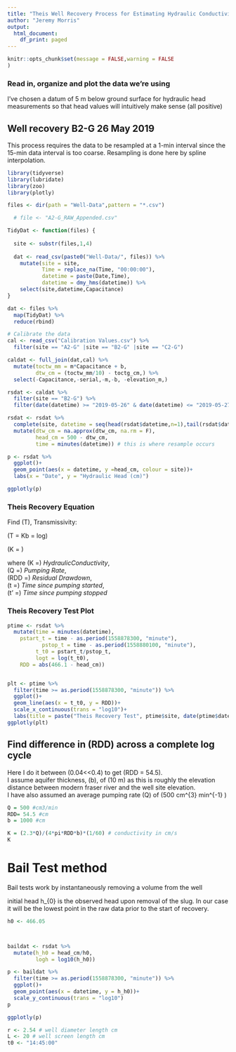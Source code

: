 ```yaml
---
title: "Theis Well Recovery Process for Estimating Hydraulic Conductivity"
author: "Jeremy Morris"
output:
  html_document:
    df_print: paged
---
```


```r
knitr::opts_chunk$set(message = FALSE,warning = FALSE
)
```

### Read in, organize and plot the data we're using

I've chosen a datum of 5 m below ground surface for hydraulic head measurements so that head values will intuitively make sense (all positive)

## Well recovery B2-G 26 May 2019

This process requires the data to be resampled at a 1-min interval since the 15-min data interval is too coarse. Resampling is done here by spline interpolation.

```r
library(tidyverse)
library(lubridate)
library(zoo)
library(plotly)

files <- dir(path = "Well-Data",pattern = "*.csv")

  # file <- "A2-G_RAW_Appended.csv"

TidyDat <- function(files) {
  
  site <- substr(files,1,4)
  
  dat <- read_csv(paste0("Well-Data/", files)) %>% 
    mutate(site = site,
           Time = replace_na(Time, "00:00:00"),
           datetime = paste(Date,Time),
           datetime = dmy_hms(datetime)) %>% 
    select(site,datetime,Capacitance)
}

dat <- files %>% 
  map(TidyDat) %>% 
  reduce(rbind)

# Calibrate the data
cal <- read_csv("Calibration Values.csv") %>% 
  filter(site == "A2-G" |site == "B2-G" |site == "C2-G")

caldat <- full_join(dat,cal) %>%
  mutate(toctw_mm = m*Capacitance + b,
         dtw_cm = (toctw_mm/10) - toctg_cm,) %>% 
  select(-Capacitance,-serial,-m,-b, -elevation_m,)

rsdat <- caldat %>%
  filter(site == "B2-G") %>% 
  filter(date(datetime) >= "2019-05-26" & date(datetime) <= "2019-05-27")

rsdat <- rsdat %>%
  complete(site, datetime = seq(head(rsdat$datetime,n=1),tail(rsdat$datetime,n=1), by = "1 min")) %>%
  mutate(dtw_cm = na.approx(dtw_cm, na.rm = F),
         head_cm = 500 - dtw_cm,
         time = minutes(datetime)) # this is where resample occurs

p <- rsdat %>% 
  ggplot()+
  geom_point(aes(x = datetime, y =head_cm, colour = site))+
  labs(x = "Date", y = "Hydraulic Head (cm)")

ggplotly(p)

```




### Theis Recovery Equation

Find \(T\), Transmissivity:

\(T = Kb = \frac{2.3Q}{4\pi RDD}log\frac{t}{t'}\)

\(K = \frac{2.3Q}{4\pi\Delta hb}\)

where 
\(K =\) *HydraulicConductivity*,  
\(Q =\) *Pumping Rate*,  
\(RDD =\) *Residual Drawdown*,  
\(t =\) *Time since pumping started*,  
\(t' =\) *Time since pumping stopped*


### Theis Recovery Test Plot


```r
ptime <- rsdat %>% 
  mutate(time = minutes(datetime),
    pstart_t = time - as.period(1558878300, "minute"),
           pstop_t = time - as.period(1558880100, "minute"),
         t_t0 = pstart_t/pstop_t,
         logt = log(t_t0),
    RDD = abs(466.1 - head_cm))


plt <- ptime %>% 
  filter(time >= as.period(1558878300, "minute")) %>% 
  ggplot()+
  geom_line(aes(x = t_t0, y = RDD))+
  scale_x_continuous(trans = "log10")+
  labs(title = paste("Theis Recovery Test", ptime$site, date(ptime$datetime)), y = "Residual Drawdown (mm)", x = "T/T' (Unitless)")
ggplotly(plt)


```

## Find difference in \(RDD\) across a complete log cycle

Here I do it between \(0.04<\frac{t}{t'}<0.4\) to get \(RDD = 54.5\).  
I assume aquifer thickness, \(b\), of \(10\ m\) as this is roughly the elevation distance between modern fraser river and the well site elevation.  
I have also assumed an average pumping rate \(Q\) of \(500\ cm^{3} min^{-1} \)

```r
Q = 500 #cm3/min
RDD= 54.5 #cm
b = 1000 #cm

K = (2.3*Q)/(4*pi*RDD*b)*(1/60) # conductivity in cm/s
K

```


# Bail Test method
Bail tests work by instantaneously removing a volume from the well

initial head h_{0} is the observed head upon removal of the slug. In our case it will be the lowest point in the raw data prior to the start of recovery.



```r


h0 <- 466.05



baildat <- rsdat %>% 
  mutate(h_h0 = head_cm/h0,
         logh = log10(h_h0))

p <- baildat %>% 
  filter(time >= as.period(1558878300, "minute")) %>% 
  ggplot()+
  geom_point(aes(x = datetime, y = h_h0))+
  scale_y_continuous(trans = "log10")
p

ggplotly(p)

r <- 2.54 # well diameter length cm
L <- 20 # well screen length cm
t0 <- "14:45:00"

```

